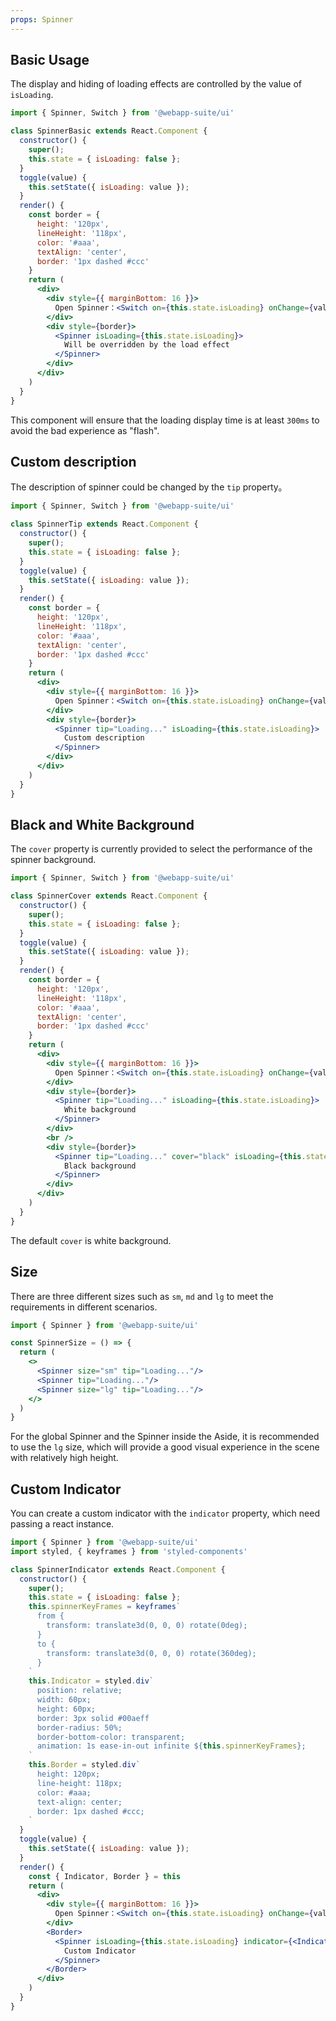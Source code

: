 ```yaml
---
props: Spinner
---
```


## Basic Usage

The display and hiding of loading effects are controlled by the value of `isLoading`.

```jsx tabs
import { Spinner, Switch } from '@webapp-suite/ui'

class SpinnerBasic extends React.Component {
  constructor() {
    super();
    this.state = { isLoading: false };
  }
  toggle(value) {
    this.setState({ isLoading: value });
  }
  render() {
    const border = {
      height: '120px',
      lineHeight: '118px',
      color: '#aaa',
      textAlign: 'center',
      border: '1px dashed #ccc'
    }
    return (
      <div>
        <div style={{ marginBottom: 16 }}>
          Open Spinner：<Switch on={this.state.isLoading} onChange={value => this.toggle(value)} />
        </div>
        <div style={border}>
          <Spinner isLoading={this.state.isLoading}>
            Will be overridden by the load effect
          </Spinner>
        </div>
      </div>
    )
  }
}
```

This component will ensure that the loading display time is at least `300ms` to avoid the bad experience as "flash".

## Custom description

The description of spinner could be changed by the `tip` property。

```jsx tabs
import { Spinner, Switch } from '@webapp-suite/ui'

class SpinnerTip extends React.Component {
  constructor() {
    super();
    this.state = { isLoading: false };
  }
  toggle(value) {
    this.setState({ isLoading: value });
  }
  render() {
    const border = {
      height: '120px',
      lineHeight: '118px',
      color: '#aaa',
      textAlign: 'center',
      border: '1px dashed #ccc'
    }
    return (
      <div>
        <div style={{ marginBottom: 16 }}>
          Open Spinner：<Switch on={this.state.isLoading} onChange={value => this.toggle(value)} />
        </div>
        <div style={border}>
          <Spinner tip="Loading..." isLoading={this.state.isLoading}>
            Custom description
          </Spinner>
        </div>
      </div>
    )
  }
}
```

## Black and White Background

The `cover` property is currently provided to select the performance of the spinner background.

```jsx tabs
import { Spinner, Switch } from '@webapp-suite/ui'

class SpinnerCover extends React.Component {
  constructor() {
    super();
    this.state = { isLoading: false };
  }
  toggle(value) {
    this.setState({ isLoading: value });
  }
  render() {
    const border = {
      height: '120px',
      lineHeight: '118px',
      color: '#aaa',
      textAlign: 'center',
      border: '1px dashed #ccc'
    }
    return (
      <div>
        <div style={{ marginBottom: 16 }}>
          Open Spinner：<Switch on={this.state.isLoading} onChange={value => this.toggle(value)} />
        </div>
        <div style={border}>
          <Spinner tip="Loading..." isLoading={this.state.isLoading}>
            White background
          </Spinner>
        </div>
        <br />
        <div style={border}>
          <Spinner tip="Loading..." cover="black" isLoading={this.state.isLoading}>
            Black background
          </Spinner>
        </div>
      </div>
    )
  }
}
```

The default `cover` is white background.

## Size

There are three different sizes such as `sm`, `md` and `lg` to meet the requirements in different scenarios.

```jsx tabs
import { Spinner } from '@webapp-suite/ui'

const SpinnerSize = () => {
  return (
    <>
      <Spinner size="sm" tip="Loading..."/>
      <Spinner tip="Loading..."/>
      <Spinner size="lg" tip="Loading..."/>
    </>
  )
}
```

For the global Spinner and the Spinner inside the Aside, it is recommended to use the `lg` size, which will provide a good visual experience in the scene with relatively high height.

## Custom Indicator

You can create a custom indicator with the `indicator` property, which need passing a react instance.

```jsx tabs
import { Spinner } from '@webapp-suite/ui'
import styled, { keyframes } from 'styled-components'

class SpinnerIndicator extends React.Component {
  constructor() {
    super();
    this.state = { isLoading: false };
    this.spinnerKeyFrames = keyframes`
      from {
        transform: translate3d(0, 0, 0) rotate(0deg);
      }
      to {
        transform: translate3d(0, 0, 0) rotate(360deg);
      }
    `
    this.Indicator = styled.div`
      position: relative;
      width: 60px;
      height: 60px;
      border: 3px solid #00aeff
      border-radius: 50%;
      border-bottom-color: transparent;
      animation: 1s ease-in-out infinite ${this.spinnerKeyFrames};
    `
    this.Border = styled.div`
      height: 120px;
      line-height: 118px;
      color: #aaa;
      text-align: center;
      border: 1px dashed #ccc;
    `
  }
  toggle(value) {
    this.setState({ isLoading: value });
  }
  render() {
    const { Indicator, Border } = this
    return (
      <div>
        <div style={{ marginBottom: 16 }}>
          Open Spinner：<Switch on={this.state.isLoading} onChange={value => this.toggle(value)} />
        </div>
        <Border>
          <Spinner isLoading={this.state.isLoading} indicator={<Indicator />}>
            Custom Indicator
          </Spinner>
        </Border>
      </div>
    )
  }
}
```

